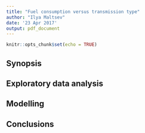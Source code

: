 ```yaml
---
title: "Fuel consumption versus transmission type"
author: "Ilya Maltsev"
date: '23 Apr 2017'
output: pdf_document
---
```


```r
knitr::opts_chunk$set(echo = TRUE)
```

## Synopsis



## Exploratory data analysis

## Modelling

## Conclusions
